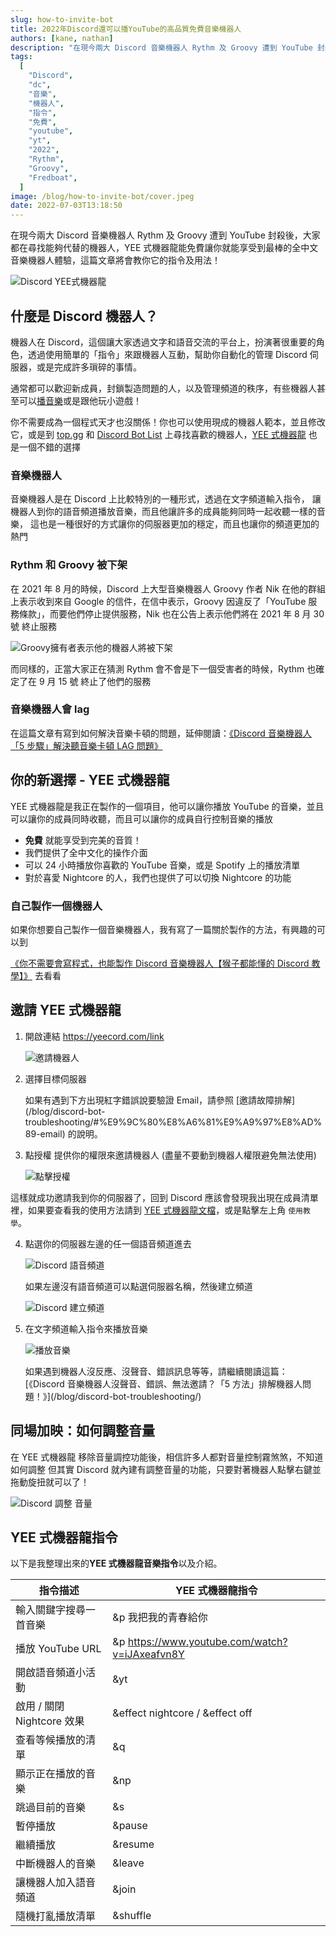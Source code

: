 ---
slug: how-to-invite-bot
title: 2022年Discord還可以播YouTube的高品質免費音樂機器人
authors: [kane, nathan]
description: "在現今兩大 Discord 音樂機器人 Rythm 及 Groovy 遭到 YouTube 封殺後，大家都在尋找能夠代替的機器人，YEE式機器龍能免費讓你就能享受到最棒的全中文音樂機器人體驗，這篇文章將會教你它的指令及用法！"
tags:
  [
    "Discord",
    "dc",
    "音樂",
    "機器人",
    "指令",
    "免費",
    "youtube",
    "yt",
    "2022",
    "Rythm",
    "Groovy",
    "Fredboat",
  ]
image: /blog/how-to-invite-bot/cover.jpeg
date: 2022-07-03T13:18:50
---


在現今兩大 Discord 音樂機器人 Rythm 及 Groovy 遭到 YouTube 封殺後，大家都在尋找能夠代替的機器人，YEE 式機器龍能免費讓你就能享受到最棒的全中文音樂機器人體驗，這篇文章將會教你它的指令及用法！

![Discord YEE式機器龍](@static/blog/how-to-invite-bot/cover.jpeg)

## 什麼是 Discord 機器人？

機器人在 Discord，這個讓大家透過文字和語音交流的平台上，扮演著很重要的角色，透過使用簡單的「指令」來跟機器人互動，幫助你自動化的管理 Discord 伺服器，或是完成許多瑣碎的事情。

通常都可以歡迎新成員，封鎖製造問題的人，以及管理頻道的秩序，有些機器人甚至可以[播音樂](https://docs.yeecord.com/guide/commands/music/#play)或是跟他玩小遊戲！

你不需要成為一個程式天才也沒關係！你也可以使用現成的機器人範本，並且修改它，或是到 [top.gg](https://top.gg) 和 [Discord Bot List](https://discord.bots.gg) 上尋找喜歡的機器人，[YEE 式機器龍](https://yeecord.com/) 也是一個不錯的選擇

<Adsense />

### 音樂機器人

音樂機器人是在 Discord 上比較特別的一種形式，透過在文字頻道輸入指令，
讓機器人到你的語音頻道播放音樂，而且他讓許多的成員能夠同時一起收聽一樣的音樂，
這也是一種很好的方式讓你的伺服器更加的穩定，而且也讓你的頻道更加的熱門

### Rythm 和 Groovy 被下架

在 2021 年 8 月的時候，Discord 上大型音樂機器人 Groovy 作者 Nik 在他的群組上表示收到來自 Google 的信件，在信中表示，Groovy 因違反了「YouTube 服務條款」，而要他們停止提供服務，Nik 也在公告上表示他們將在 2021 年 8 月 30 號 終止服務

![Groovy擁有者表示他的機器人將被下架](@static/blog/how-to-invite-bot/groovy-down.png)

而同樣的，正當大家正在猜測 Rythm 會不會是下一個受害者的時候，Rythm 也確定了在 9 月 15 號 終止了他們的服務

### 音樂機器人會 lag

在這篇文章有寫到如何解決音樂卡頓的問題，延伸閱讀：[《Discord 音樂機器人「5 步驟」解決聽音樂卡頓 LAG 問題》](/blog/fix-music-lag/)

## 你的新選擇 - YEE 式機器龍

YEE 式機器龍是我正在製作的一個項目，他可以讓你播放 YouTube 的音樂，並且可以讓你的成員同時收聽，而且可以讓你的成員自行控制音樂的播放

- **免費** 就能享受到完美的音質！
- 我們提供了全中文化的操作介面
- 可以 24 小時播放你喜歡的 YouTube 音樂，或是 Spotify 上的播放清單
- 對於喜愛 Nightcore 的人，我們也提供了可以切換 Nightcore 的功能

<Adsense />

### 自己製作一個機器人

如果你想要自己製作一個音樂機器人，我有寫了一篇關於製作的方法，有興趣的可以到

[《你不需要會寫程式，也能製作 Discord 音樂機器人【猴子都能懂的 Discord 教學】》](/blog/make-discord-music-bot-without-coding/) 去看看

## 邀請 YEE 式機器龍

1. 開啟連結 https://yeecord.com/link

   ![邀請機器人](@static/blog/how-to-invite-bot/invite-bot-1.png)

2. 選擇目標伺服器

   <Tip title="有用的小提示">
     如果有遇到下方出現紅字錯誤說要驗證 Email，請參照
     [邀請故障排解](/blog/discord-bot-troubleshooting/#%E9%9C%80%E8%A6%81%E9%A9%97%E8%AD%89-email)
     的說明。
   </Tip>

3. 點授權 提供你的權限來邀請機器人 (盡量不要動到機器人權限避免無法使用)

   ![點擊授權](@static/blog/how-to-invite-bot/invite-bot-2.png)

這樣就成功邀請我到你的伺服器了，回到 Discord 應該會發現我出現在成員清單裡，如果要查看我的使用方法請到 [YEE 式機器龍文檔](/docs/)，或是點擊左上角 `使用教學`。

4. 點選你的伺服器左邊的任一個語音頻道進去

   ![Discord 語音頻道](@static/blog/how-to-invite-bot/voice-channel.png)

   如果左邊沒有語音頻道可以點選伺服器名稱，然後建立頻道

   ![Discord 建立頻道](@static/blog/how-to-invite-bot/create-channel.png)

5. 在文字頻道輸入指令來播放音樂

   ![播放音樂](@static/blog/how-to-invite-bot/play-music.jpg)

   <Tip title="有用的小提示">
     如果遇到機器人沒反應、沒聲音、錯誤訊息等等，請繼續閱讀這篇：[《Discord
     音樂機器人沒聲音、錯誤、無法邀請？「5
     方法」排解機器人問題！》](/blog/discord-bot-troubleshooting/)
   </Tip>

<Adsense />

## 同場加映：如何調整音量

在 YEE 式機器龍 移除音量調控功能後，相信許多人都對音量控制霧煞煞，不知道如何調整
但其實 Discord 就內建有調整音量的功能，只要對著機器人點擊右鍵並拖動旋扭就可以了！

![Discord 調整 音量](@static/blog/how-to-invite-bot/adjust_volume.png)

## YEE 式機器龍指令

以下是我整理出來的**YEE 式機器龍音樂指令**以及介紹。

| 指令描述                   | YEE 式機器龍指令                               |
| -------------------------- | ---------------------------------------------- |
| 輸入關鍵字搜尋一首音樂     | &p 我把我的青春給你                            |
| 播放 YouTube URL           | &p https://www.youtube.com/watch?v=iJAxeafvn8Y |
| 開啟語音頻道小活動         | &yt                                            |
| 啟用 / 關閉 Nightcore 效果 | &effect nightcore / &effect off                |
| 查看等候播放的清單         | &q                                             |
| 顯示正在播放的音樂         | &np                                            |
| 跳過目前的音樂             | &s                                             |
| 暫停播放                   | &pause                                         |
| 繼續播放                   | &resume                                        |
| 中斷機器人的音樂           | &leave                                         |
| 讓機器人加入語音頻道       | &join                                          |
| 隨機打亂播放清單           | &shuffle                                       |

<Adsense />
